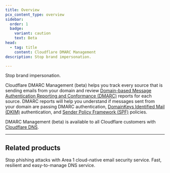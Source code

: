 ```yaml
---
title: Overview
pcx_content_type: overview
sidebar:
  order: 1
  badge:
    variant: caution
    text: Beta
head:
  - tag: title
    content: Cloudflare DMARC Management
description: Stop brand impersonation.

---
```



<Description>

Stop brand impersonation.
</Description>

<Plan type="all" />

Cloudflare DMARC Management (beta) helps you track every source that is sending emails from your domain and review [Domain-based Message Authentication Reporting and Conformance (DMARC)](https://www.cloudflare.com/learning/dns/dns-records/dns-dmarc-record/) reports for each source. DMARC reports will help you understand if messages sent from your domain are passing DMARC authentication, [DomainKeys Identified Mail (DKIM)](https://www.cloudflare.com/learning/dns/dns-records/dns-dkim-record/) authentication, and [Sender Policy Framework (SPF)](https://www.cloudflare.com/learning/dns/dns-records/dns-spf-record/) policies.

DMARC Management (beta) is available to all Cloudflare customers with [Cloudflare DNS](/dns/).

***

## Related products

<RelatedProduct header="Area 1 Email Security" href="/email-security/" product="email-security">
Stop phishing attacks with Area 1 cloud-native email security service.
</RelatedProduct>

<RelatedProduct header="Cloudflare DNS" href="/dns/" product="dns">
Fast, resilient and easy-to-manage DNS service.
</RelatedProduct>
